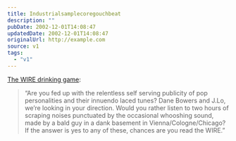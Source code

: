 ```yaml
---
title: Industrialsamplecoregouchbeat
description: ""
pubDate: 2002-12-01T14:08:47
updatedDate: 2002-12-01T14:08:47
originalUrl: http://example.com
source: v1
tags:
  - "v1"
---
```


[The WIRE drinking game][1]:

> &#8220;Are you fed up with the relentless self serving publicity of pop personalities and their innuendo laced tunes? Dane Bowers and J.Lo, we&#8217;re looking in your direction. Would you rather listen to two hours of scraping noises punctuated by the occasional whooshing sound, made by a bald guy in a dank basement in Vienna/Cologne/Chicago? If the answer is yes to any of these, chances are you read the WIRE.&#8221;

[1]: http://getretarded.topcities.com/gr2/page25.html "Get Retarded: The WIRE drinking game"
